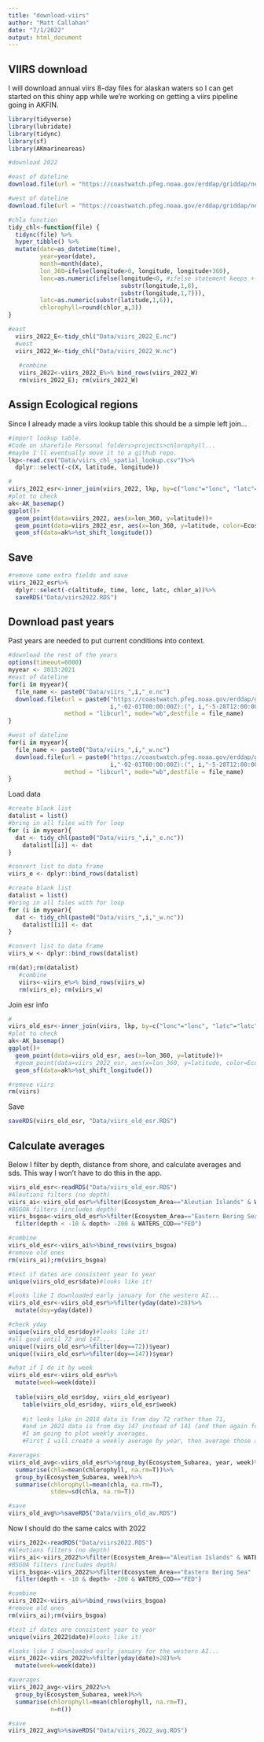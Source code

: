 ```yaml
---
title: "download-viirs"
author: "Matt Callahan"
date: "7/1/2022"
output: html_document
---
```


## VIIRS download 
I will download annual viirs 8-day files for alaskan waters so I can get started on this shiny app while we're working on getting a viirs pipeline going in AKFIN.

```r
library(tidyverse)
library(lubridate)
library(tidync)
library(sf)
library(AKmarineareas)

#download 2022

#east of dateline
download.file(url = "https://coastwatch.pfeg.noaa.gov/erddap/griddap/nesdisVHNSQchlaWeekly.nc?chlor_a%5B(2022-01-01T12:00:00Z):1:(2022-05-28T12:00:00Z)%5D%5B(0.0):1:(0.0)%5D%5B(46):1:(69)%5D%5B(-179.98125):1:(-129)%5D", method = "libcurl", mode="wb",destfile = "Data/viirs_2022_E.nc")

#west of dateline
download.file(url = "https://coastwatch.pfeg.noaa.gov/erddap/griddap/nesdisVHNSQchlaWeekly.nc?chlor_a%5B(2022-01-01T12:00:00Z):1:(2022-05-28T12:00:00Z)%5D%5B(0.0):1:(0.0)%5D%5B(69):1:(46)%5D%5B(167):1:(179.98125)%5D", method = "libcurl", mode="wb",destfile = "Data/viirs_2022_W.nc")

#chla function
tidy_chl<-function(file) {
  tidync(file) %>% 
  hyper_tibble() %>% 
  mutate(date=as_datetime(time),
         year=year(date),
         month=month(date),
         lon_360=ifelse(longitude>0, longitude, longitude+360),
         lonc=as.numeric(ifelse(longitude<0, #ifelse statement keeps +- lons the same length
                                substr(longitude,1,8),
                                substr(longitude,1,7))), 
         latc=as.numeric(substr(latitude,1,6)), 
         chlorophyll=round(chlor_a,3))
}

#east
  viirs_2022_E<-tidy_chl("Data/viirs_2022_E.nc") 
  #west
  viirs_2022_W<-tidy_chl("Data/viirs_2022_W.nc") 
   
   #combine
   viirs_2022<-viirs_2022_E%>% bind_rows(viirs_2022_W)
   rm(viirs_2022_E); rm(viirs_2022_W)

```

## Assign Ecological regions
Since I already made a viirs lookup table this should be a simple left join...
```r
#import lookup table. 
#Code on sharefile Personal folders>projects>chlorophyll... 
#maybe I'll eventually move it to a github repo.
lkp<-read.csv("Data/viirs_chl_spatial_lookup.csv")%>%
  dplyr::select(-c(X, latitude, longitude))

#
viirs_2022_esr<-inner_join(viirs_2022, lkp, by=c("lonc"="lonc", "latc"="latc"))
#plot to check
ak<-AK_basemap()
ggplot()+
  geom_point(data=viirs_2022, aes(x=lon_360, y=latitude))+
  geom_point(data=viirs_2022_esr, aes(x=lon_360, y=latitude, color=Ecosystem_Subarea))+
  geom_sf(data=ak%>%st_shift_longitude())
```

## Save

```r
#remove some extra fields and save
viirs_2022_esr%>%
  dplyr::select(-c(altitude, time, lonc, latc, chlor_a))%>%
  saveRDS("Data/viirs2022.RDS")

```

## Download past years
Past years are needed to put current conditions into context.

```r
#download the rest of the years
options(timeout=6000)
myyear <- 2013:2021
#east of dateline
for(i in myyear){
  file_name <- paste0("Data/viirs_",i,"_e.nc")
  download.file(url = paste0("https://coastwatch.pfeg.noaa.gov/erddap/griddap/nesdisVHNSQchlaWeekly.nc?chlor_a%5B(",
                             i,"-02-01T00:00:00Z):(", i,"-5-28T12:00:00Z)%5D%5B(0.0):1:(0.0)%5D%5B(46):1:(69)%5D%5B(-179.98125):1:(-129)%5D"),
                method = "libcurl", mode="wb",destfile = file_name)
}

#west of dateline
for(i in myyear){
  file_name <- paste0("Data/viirs_",i,"_w.nc")
  download.file(url = paste0("https://coastwatch.pfeg.noaa.gov/erddap/griddap/nesdisVHNSQchlaWeekly.nc?chlor_a%5B(",
                             i,"-02-01T00:00:00Z):(", i,"-5-28T12:00:00Z)%5D%5B(0.0):1:(0.0)%5D%5B(46):1:(69)%5D%5B(167):1:(179.98125)%5D"),
                method = "libcurl", mode="wb",destfile = file_name)
}

```

Load data
```r

#create blank list
datalist = list()
#bring in all files with for loop
for (i in myyear){
  dat <- tidy_chl(paste0("Data/viirs_",i,"_e.nc"))
    datalist[[i]] <- dat 
}

#convert list to data frame
viirs_e <- dplyr::bind_rows(datalist)

#create blank list
datalist = list()
#bring in all files with for loop
for (i in myyear){
  dat <- tidy_chl(paste0("Data/viirs_",i,"_w.nc"))
    datalist[[i]] <- dat 
}

#convert list to data frame
viirs_w <- dplyr::bind_rows(datalist)

rm(dat);rm(datalist)  
   #combine
   viirs<-viirs_e%>% bind_rows(viirs_w)
   rm(viirs_e); rm(viirs_w)

```

Join esr info

```r

#
viirs_old_esr<-inner_join(viirs, lkp, by=c("lonc"="lonc", "latc"="latc"))
#plot to check
ak<-AK_basemap()
ggplot()+
  geom_point(data=viirs_old_esr, aes(x=lon_360, y=latitude))+
  #geom_point(data=viirs_2022_esr, aes(x=lon_360, y=latitude, color=Ecosystem_Subarea))+
  geom_sf(data=ak%>%st_shift_longitude())

#remove viirs
rm(viirs)
```

Save
```r
saveRDS(viirs_old_esr, "Data/viirs_old_esr.RDS")

```

## Calculate averages
Below I filter by depth, distance from shore, and calculate averages and sds. This way I won't have to do this in the app.

```r
viirs_old_esr<-readRDS("Data/viirs_old_esr.RDS")
#Aleutians filters (no depth)
viirs_ai<-viirs_old_esr%>%filter(Ecosystem_Area=="Aleutian Islands" & WATERS_COD=="FED")
#BSGOA filters (includes depth)
viirs_bsgoa<-viirs_old_esr%>%filter(Ecosystem_Area=="Eastern Bering Sea" |  Ecosystem_Area=="Gulf of Alaska")%>%
  filter(depth < -10 & depth> -200 & WATERS_COD=="FED")

#combine
viirs_old_esr<-viirs_ai%>%bind_rows(viirs_bsgoa)
#remove old ones
rm(viirs_ai);rm(viirs_bsgoa)

#test if dates are consistent year to year 
unique(viirs_old_esr$date)#looks like it!

#looks like I downloaded early january for the western AI...
viirs_old_esr<-viirs_old_esr%>%filter(yday(date)>28)%>%
  mutate(doy=yday(date))

#check yday
unique(viirs_old_esr$doy)#looks like it!
#all good until 72 and 147...
unique((viirs_old_esr%>%filter(doy==72))$year)
unique((viirs_old_esr%>%filter(doy==147))$year)

#what if I do it by week
viirs_old_esr<-viirs_old_esr%>%
  mutate(week=week(date))
  
  table(viirs_old_esr$doy, viirs_old_esr$year)
    table(viirs_old_esr$doy, viirs_old_esr$week)
    
    #it looks like in 2018 data is from day 72 rather than 71,
    #and in 2021 data is from day 147 instead of 141 (and then again for day 148 for the next week!)
    #I am going to plot weekly averages.
    #First I will create a weekly average by year, then average those averages.

#averages
viirs_old_avg<-viirs_old_esr%>%group_by(Ecosystem_Subarea, year, week)%>%
  summarise(chla=mean(chlorophyll, na.rm=T))%>%
  group_by(Ecosystem_Subarea, week)%>%
  summarise(chlorophyll=mean(chla, na.rm=T),
            stdev=sd(chla, na.rm=T))

#save
viirs_old_avg%>%saveRDS("Data/viirs_old_av.RDS")
```

Now I should do the same calcs with 2022

```r
viirs_2022<-readRDS("Data/viirs2022.RDS")
#Aleutians filters (no depth)
viirs_ai<-viirs_2022%>%filter(Ecosystem_Area=="Aleutian Islands" & WATERS_COD=="FED")
#BSGOA filters (includes depth)
viirs_bsgoa<-viirs_2022%>%filter(Ecosystem_Area=="Eastern Bering Sea" |  Ecosystem_Area=="Gulf of Alaska")%>%
  filter(depth < -10 & depth> -200 & WATERS_COD=="FED")

#combine
viirs_2022<-viirs_ai%>%bind_rows(viirs_bsgoa)
#remove old ones
rm(viirs_ai);rm(viirs_bsgoa)

#test if dates are consistent year to year 
unique(viirs_2022$date)#looks like it!

#looks like I downloaded early january for the western AI...
viirs_2022<-viirs_2022%>%filter(yday(date)>28)%>%
  mutate(week=week(date))

#averages
viirs_2022_avg<-viirs_2022%>%
  group_by(Ecosystem_Subarea, week)%>%
  summarise(chlorophyll=mean(chlorophyll, na.rm=T),
            n=n())

#save
viirs_2022_avg%>%saveRDS("Data/viirs_2022_avg.RDS")
```